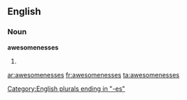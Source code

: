 ==English==

===Noun===
'''awesomenesses'''

# {{plural of|[[awesomeness]]}}

[[Category:English plurals ending in "-es"]]

[[ar:awesomenesses]]
[[fr:awesomenesses]]
[[ta:awesomenesses]]
